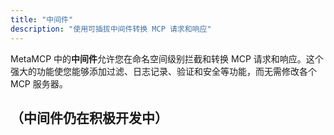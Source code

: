 ```yaml
---
title: "中间件"
description: "使用可插拔中间件转换 MCP 请求和响应"
---
```


MetaMCP 中的**中间件**允许您在命名空间级别拦截和转换 MCP 请求和响应。这个强大的功能使您能够添加过滤、日志记录、验证和安全等功能，而无需修改各个 MCP 服务器。

## （中间件仍在积极开发中）